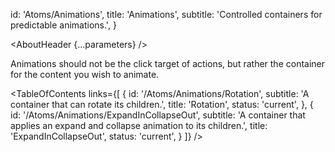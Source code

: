 

  id: 'Atoms/Animations',
  title: 'Animations',
  subtitle: 'Controlled containers for predictable animations.',
}

<Meta title='Atoms/Animations/About' />

<AboutHeader {...parameters} />

Animations should not be the click target of actions, but rather the container for the content you wish to animate.

<TableOfContents
 links={[
   {
     id: '/Atoms/Animations/Rotation',
     subtitle: 'A container that can rotate its children.',
     title: 'Rotation',
     status: 'current',
   },
   {
     id: '/Atoms/Animations/ExpandInCollapseOut',
     subtitle: 'A container that applies an expand and collapse animation to its children.',
     title: 'ExpandInCollapseOut',
     status: 'current',
   }
 ]}
/>

